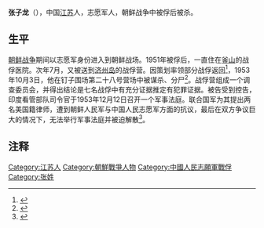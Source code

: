 '''张子龙'''（{{bd|？||1953年|10月3日}}），中国[[江苏|江苏]]人，志愿军人，朝鲜战争中被俘后被杀。

== 生平 ==
[[朝鲜战争|朝鲜战争]]期间以志愿军身份进入到朝鲜战场。1951年被俘后，一直住在[[釜山|釜山]]的战俘医院。次年7月，又被送到[[济州岛|济州岛]]的战俘营。因策划率领部分战俘返回<ref>{{Cite book|title=志愿军抗美援朝纪实|last=李庆山著|publisher=北京：[[中共党史出版社|中共党史出版社]]|date=2008-03|isbn=978-7-80199-930-6|pages=519}}</ref>，1953年10月3日，他在钉子围场第二十八号营场中被谋杀、分尸<ref>{{Cite book|title=志愿军战俘纪事 续集 生命只有一次|last=大鹰著|publisher=北京：中国青年出版社|date=1993-02|isbn=7-5006-1288-5|pages=7-8}}</ref>。战俘营组成一个调查委员会，并得出结论是七名战俘中有充分证据推定有犯罪证据。被告受到控告，印度看管部队司令官于1953年12月12日召开一个军事法庭。联合国军为其提出两名美国籍律师，遭到朝鲜人民军与中国人民志愿军方面的抗议，最后在双方争议巨大的情况下，无法举行军事法庭并被迫解散<ref>{{Cite book|title=朝鲜问题文件汇编 第2集 自1953年7月至1958年7月|last=世界知识出版社编|publisher=北京：世界知识出版社|date=1959-02|pages=269-271}}</ref>。

== 注释 ==
{{Reflist}}

{{中国人物小作品}}
[[Category:江苏人|Category:江苏人]]
[[Category:朝鮮戰爭人物|Category:朝鮮戰爭人物]]
[[Category:中國人民志願軍戰俘|Category:中國人民志願軍戰俘]]
[[Category:张姓|Category:张姓]]